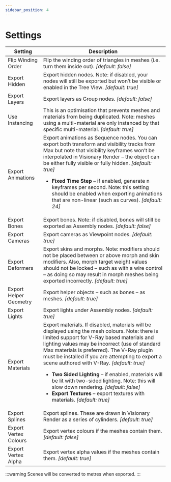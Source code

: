 ```yaml
---
sidebar_position: 4
---
```


# Settings

| Setting                | Description                                                                                         |
|------------------------|-----------------------------------------------------------------------------------------------------|
| Flip Winding Order     | Flip the winding order of triangles in meshes (i.e. turn them inside out). *[default: false]* |
| Export Hidden          | Export hidden nodes. Note: if disabled, your nodes will still be exported but won’t be visible or enabled in the Tree View. *[default: true]* |
| Export Layers          | Export layers as Group nodes. *[default: false]* |
| Use Instancing         | This is an optimisation that prevents meshes and materials from being duplicated. Note: meshes using a multi-material are only instanced by that specific multi-material. *[default: true]* |
| Export Animations      | Export animations as Sequence nodes. You can export both transform and visibility tracks from Max but note that visibility keyframes won’t be interpolated in Visionary Render – the object can be either fully visible or fully hidden. *[default: true]* <ul><li>**Fixed Time Step** – if enabled, generate n keyframes per second. Note: this setting should be enabled when exporting animations that are non-linear (such as curves). *[default: 24]*</li></ul> |
| Export Bones           | Export bones. Note: if disabled, bones will still be exported as Assembly nodes. *[default: false]* |
| Export Cameras         | Export cameras as Viewpoint nodes. *[default: true]* |
| Export Deformers       | Export skins and morphs. Note: modifiers should not be placed between or above morph and skin modifiers. Also, morph target weight values should not be locked – such as with a wire control – as doing so may result in morph meshes being exported incorrectly. *[default: true]* |
| Export Helper Geometry | Export helper objects – such as bones – as meshes. *[default: true]* |
| Export Lights          | Export lights under Assembly nodes. *[default: true]* |
| Export Materials       | Export materials. If disabled, materials will be displayed using the mesh colours. Note: there is limited support for V-Ray based materials and lighting values may be incorrect (use of standard Max materials is preferred). The V-Ray plugin must be installed if you are attempting to export a scene authored with V-Ray. *[default: true]* <ul><li>**Two Sided Lighting** – if enabled, materials will be lit with two-sided lighting. Note: this will slow down rendering. *[default: false]*</li><li>**Export Textures** – export textures with materials. *[default: true]*</li></ul> |
| Export Splines         | Export splines. These are drawn in Visionary Render as a series of cylinders. *[default: true]* |
| Export Vertex Colours  | Export vertex colours if the meshes contain them. *[default: false]* |
| Export Vertex Alpha    | Export vertex alpha values if the meshes contain them. *[default: true]* |

:::warning
Scenes will be converted to metres when exported.
:::
